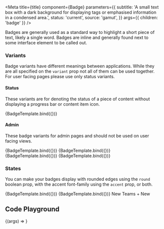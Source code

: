 
<Meta
  title={title}
  component={Badge}
  parameters={{
    subtitle:
      'A small text box with a dark background for displaying tags or emphasised information in a condensed area.',
    status: 'current',
    source: 'gamut',
  }}
  args={{ children: 'badge' }}
/>

Badges are generally used as a standard way to highlight a short piece of text, likely a single word. Badges are inline and generally found next to some interface element to be called out.


### Variants

Badge variants have different meanings between applications. While they are all specified on the `variant` prop not all of them can be used together. For user facing pages please use only status variants.

#### Status

These variants are for denoting the status of a piece of content without displaying a progress bar or content item icon.

<Canvas>
  <Story
    name="status"
    args={{ variant: 'secondary', stroke: true, round: true }}
  >
    {BadgeTemplate.bind({})}
  </Story>
</Canvas>

#### Admin

These badge variants for admin pages and should not be used on user facing views.

<Canvas>
  <Story name="grey" args={{ variant: 'grey' }}>
    {BadgeTemplate.bind({})}
  </Story>
  <Story name="yellow" args={{ variant: 'yellow' }}>
    {BadgeTemplate.bind({})}
  </Story>
  <Story name="hyper" args={{ variant: 'hyper' }}>
    {BadgeTemplate.bind({})}
  </Story>
  <Story name="blue" args={{ variant: 'blue' }}>
    {BadgeTemplate.bind({})}
  </Story>
</Canvas>

### States

You can make your badges display with rounded edges using the `round` boolean prop, with the accent font-family using the `accent` prop, or both.

<Canvas>
  <Story name="round" args={{ variant: 'yellow', round: true }}>
    {BadgeTemplate.bind({})}
  </Story>
</Canvas>

<Canvas>
  <Story name="accent" args={{ variant: 'stroke', accent: true }}>
    {BadgeTemplate.bind({})}
  </Story>
</Canvas>

<Canvas>
  <Story name="round accent">
    <Badge variant="secondary" round accent>
      New
    </Badge>
    <Badge variant="stroke" round accent>
      Teams +
    </Badge>
    <Badge variant="yellow" round accent>
      New
    </Badge>
  </Story>
</Canvas>

## Code Playground

<Canvas>
  <Story name="Badge">{(args) => <Badge {...args} />}</Story>
</Canvas>

<PropsTable story="Badge" />

